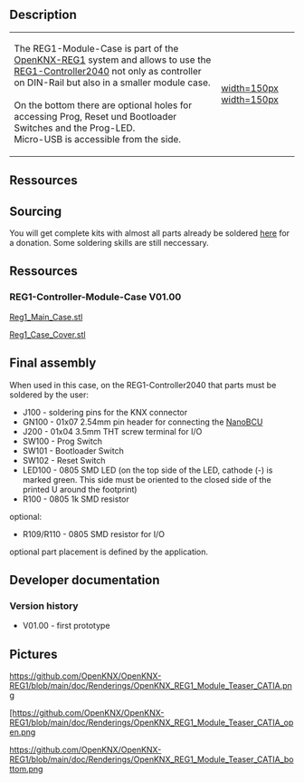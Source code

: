 == Description ==

{|
|-
| 
The REG1-Module-Case is part of the [[OpenKNX-REG1]] system and allows to use the [[REG1-Controller2040]] not only as controller on DIN-Rail but also in a smaller module case.<br><br>
On the bottom there are optional holes for accessing Prog, Reset und Bootloader Switches and the Prog-LED.<br>
Micro-USB is accessible from the side.<br>
| [[https://github.com/OpenKNX/OpenKNX-REG1/blob/main/doc/Renderings/OpenKNX_REG1_Module_Teaser_CATIA.png|width=150px]] [[https://github.com/OpenKNX/OpenKNX-REG1/blob/main/doc/Renderings/OpenKNX_REG1_Module_Teaser_CATIA_open.png|width=150px]]
|}


== Ressources ==


== Sourcing  ==

You will get complete kits with almost all parts already be soldered [http://spenden.openknx.de here] for a donation. Some soldering skills are still  neccessary.

== Ressources ==

=== REG1-Controller-Module-Case V01.00 ===

[https://github.com/OpenKNX/OpenKNX-REG1/blob/REG1-Case_V01.00/hardware/CAD-Files/Reg1_Main_Case.stl Reg1_Main_Case.stl]

[https://github.com/OpenKNX/OpenKNX-REG1/blob/REG1-Case_V01.00/hardware/CAD-Files/Reg1_Case_Cover.stl Reg1_Case_Cover.stl]

== Final assembly ==

When used in this case, on the REG1-Controller2040 that parts must be soldered by the user:

* J100 - soldering pins for the KNX connector 
* GN100 - 01x07 2.54mm pin header for connecting the [[NanoBCU]]
* J200 - 01x04 3.5mm THT screw terminal for I/O
* SW100 - Prog Switch
* SW101 - Bootloader Switch
* SW102 - Reset Switch
* LED100 - 0805 SMD LED (on the top side of the LED, cathode (-) is marked green. This side must be oriented to the closed side of the printed U around the footprint)
* R100 - 0805 1k SMD resistor

optional:
* R109/R110 - 0805 SMD resistor for I/O

optional part placement is defined by the application.

== Developer documentation ==

=== Version history ===

* V01.00 - first prototype


== Pictures ==

[[https://github.com/OpenKNX/OpenKNX-REG1/blob/main/doc/Renderings/OpenKNX_REG1_Module_Teaser_CATIA.png]]

[[[https://github.com/OpenKNX/OpenKNX-REG1/blob/main/doc/Renderings/OpenKNX_REG1_Module_Teaser_CATIA_open.png]]

[[https://github.com/OpenKNX/OpenKNX-REG1/blob/main/doc/Renderings/OpenKNX_REG1_Module_Teaser_CATIA_bottom.png]]
